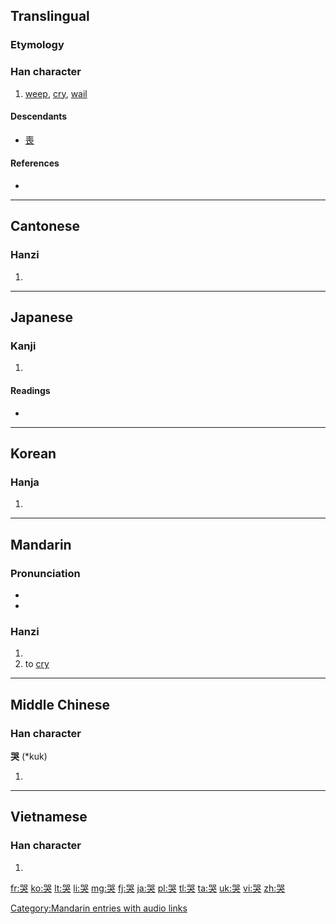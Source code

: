 ==Translingual==
{{stroke order|strokes=10}}

===Etymology===
{{Han compound|吅|犬|c1=s|c2=p|t2=獄|ls=psc}}

===Han character===
{{Han char|rn=30|rad=口|as=07|sn=10|four=6643<sub>0</sub>|canj=口口戈大 (RRIK)|ids=⿱[[吅]][[犬]]}}

# [[weep]], [[cry]], [[wail]]

====Descendants====
* [[喪]]

====References====
* {{Han ref|kx=0190.250|dkj=03658|dj=0410.060|hdz=10629.020|uh=54ED|ud=21741|bh=ADFA|bd=44538}}

----

==Cantonese==

===Hanzi===
{{yue-hanzi|jyut=|y=huk1}}

# {{defn|lang=yue|sort=口07}}

----

==Japanese==

===Kanji===
{{ja-kanji|grade=|rs=口07}}

# {{defn|lang=ja|sort=口07}}

====Readings====
* {{ja-readings|on=[[こく]] (koku)|kun=[[なく]] (naku)}}

----

==Korean==

===Hanja===
{{ko-hanja|hangeul=곡|rv=gok|mr=kok}}

# {{defn|lang=ko|sort=口07}}

----

==Mandarin==

===Pronunciation===
* {{IPA|/ku˥/|lang=cmn}}
* {{audio|zh-kū.ogg|audio}}

===Hanzi===
{{cmn-hanzi|pin=[[kū]] ([[ku1]])|wg=k'u<sup>1</sup>}}

# {{defn|lang=cmn|sort=口07}}
# to [[cry]]

[[Category:Mandarin entries with audio links]]

----

==Middle Chinese==

===Han character===
'''哭''' (*kuk)<!--note: asterisk indicates that this character appears more than four times in the Tang Dynasty corpus of literature-->

# {{defn|lang=zhx-mid|sort=口07}}

----

==Vietnamese==

===Han character===
{{vi-hantu|[[khốc]], [[khóc]]|rs=口07}}

# {{defn|lang=vi|sort=口07}}

[[fr:哭]]
[[ko:哭]]
[[lt:哭]]
[[li:哭]]
[[mg:哭]]
[[fj:哭]]
[[ja:哭]]
[[pl:哭]]
[[tl:哭]]
[[ta:哭]]
[[uk:哭]]
[[vi:哭]]
[[zh:哭]]
